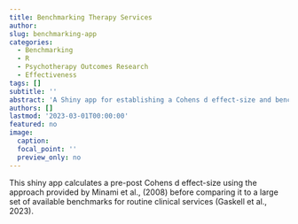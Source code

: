 ```yaml
---
title: Benchmarking Therapy Services
author:
slug: benchmarking-app
categories:
  - Benchmarking
  - R
  - Psychotherapy Outcomes Research
  - Effectiveness
tags: []
subtitle: ''
abstract: 'A Shiny app for establishing a Cohens d effect-size and benchmarking to other services.'
authors: []
lastmod: '2023-03-01T00:00:00'
featured: no
image:
  caption:
  focal_point: ''
  preview_only: no
---
```

This shiny app calculates a pre-post Cohens d effect-size using the approach provided by Minami et al., (2008) before comparing it to a large set of available benchmarks for routine clinical services (Gaskell et al., 2023).